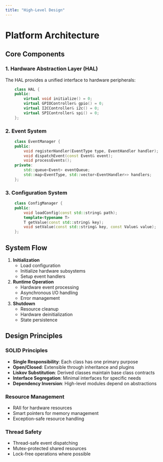 ```yaml
---
title: "High-Level Design"
---
```


# Platform Architecture

## Core Components

### 1. Hardware Abstraction Layer (HAL)

The HAL provides a unified interface to hardware peripherals:

```cpp
    class HAL {
    public:
        virtual void initialize() = 0;
        virtual GPIOController& gpio() = 0;
        virtual I2CController& i2c() = 0;
        virtual SPIController& spi() = 0;
    };
```

### 2. Event System
```cpp
    class EventManager {
    public:
        void registerHandler(EventType type, EventHandler handler);
        void dispatchEvent(const Event& event);
        void processEvents();
    private:
        std::queue<Event> eventQueue;
        std::map<EventType, std::vector<EventHandler>> handlers;
    };
```

### 3. Configuration System
```cpp
    class ConfigManager {
    public:
        void loadConfig(const std::string& path);
        template<typename T>
        T getValue(const std::string& key);
        void setValue(const std::string& key, const Value& value);
    };
```

## System Flow

1. **Initialization**
   - Load configuration
   - Initialize hardware subsystems
   - Setup event handlers

2. **Runtime Operation**
   - Hardware event processing
   - Asynchronous I/O handling
   - Error management

3. **Shutdown**
   - Resource cleanup
   - Hardware deinitialization
   - State persistence

## Design Principles

### SOLID Principles
- **Single Responsibility**: Each class has one primary purpose
- **Open/Closed**: Extensible through inheritance and plugins
- **Liskov Substitution**: Derived classes maintain base class contracts
- **Interface Segregation**: Minimal interfaces for specific needs
- **Dependency Inversion**: High-level modules depend on abstractions

### Resource Management
- RAII for hardware resources
- Smart pointers for memory management
- Exception-safe resource handling

### Thread Safety
- Thread-safe event dispatching
- Mutex-protected shared resources
- Lock-free operations where possible
